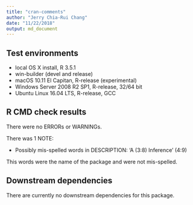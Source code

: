 ```yaml
---
title: "cran-comments"
author: "Jerry Chia-Rui Chang"
date: "11/22/2018"
output: md_document
---
```


## Test environments
* local OS X install, R 3.5.1
* win-builder (devel and release)
* macOS 10.11 El Capitan, R-release (experimental)
* Windows Server 2008 R2 SP1, R-release, 32/64 bit
* Ubuntu Linux 16.04 LTS, R-release, GCC

## R CMD check results
There were no ERRORs or WARNINGs.

There was 1 NOTE:

*  Possibly mis-spelled words in DESCRIPTION:
    'A (3:8)
    Inference' (4:9)
    
  This words were the name of the package and were not mis-spelled.

## Downstream dependencies

There are currently no downstream dependencies for this package.
